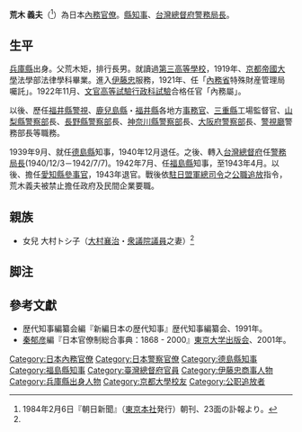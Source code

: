 '''荒木 義夫'''（{{bd|1894年|6月17日|1984年|2月5日|Araki Yoshio}}<ref name=death>1984年2月6日『朝日新聞』（[[朝日新聞東京本社|東京本社]]発行）朝刊、23面の訃報より。</ref>）為日本[[內務省_(日本)|內務]][[官僚|官僚]]。[[知事|縣知事]]、[[台灣總督府|台灣總督府]][[臺灣總督府警察#歷代警視總長、警務局長|警務局長]]。

==生平==
[[兵庫縣|兵庫縣]]出身。父荒木矩，排行長男。就讀過[[舊制第三高等學校|第三高等學校]]，1919年、[[京都大学|京都帝國大學]]法學部法律學科畢業。進入[[伊藤忠商事|伊藤忠]]服務，1921年、任「[[內務省_(日本)|內務省]]特殊財産管理局囑託」。1922年11月、[[高等文官試驗|文官高等試驗行政科試驗]]合格任官「內務屬」。

以後、歷任[[福井縣警察部|福井縣]][[警視|警視]]、[[鹿兒島縣|鹿兒島縣]]・[[福井縣|福井縣]]各地方[[事務官|事務官]]、[[三重縣|三重縣]]工場監督官、[[山梨縣警察部|山梨縣警察部]]長、[[長野縣警察部|長野縣警察部]]長、[[神奈川縣警察部|神奈川縣警察部]]長、[[大阪府警察部|大阪府警察部]]長、[[警視廳_(內務省)|警視廳]]警務部長等職務。

1939年9月、就任[[德島縣|德島縣]]知事，1940年12月退任。之後、轉入[[台灣總督府|台灣總督府]]任[[臺灣總督府警察#歷代警視總長、警務局長|警務局長]](1940/12/3－1942/7/7)。1942年7月、任[[福島縣|福島縣]]知事，至1943年4月。以後、擔任[[愛知縣|愛知縣]][[參事官|參事官]]，1943年退官。戰後依[[駐日盟軍總司令|駐日盟軍總司令]]之[[公職追放|公職追放]]指令，荒木義夫被禁止擔任政府及民間企業要職。

== 親族 ==
*女兒 大村トシ子（[[大村襄治|大村襄治]]・[[众议院_(日本)|衆議院議員]]之妻）<ref name=death/>

== 脚注 ==
{{reflist}}

==參考文獻==
{{refbegin}}
* 歴代知事編纂会編『新編日本の歴代知事』歴代知事編纂会、1991年。
* [[秦郁彦|秦郁彦]]編『日本官僚制総合事典：1868 - 2000』[[東京大学出版会|東京大学出版会]]、2001年。
{{refend}}

{{start box}}
{{s-off}}
{{Succession box
| title  = [[file:Shadow_picture_of_Tokushima_prefecture.png|20px]] [[德島縣知事列表|德島縣知事]] [[file:Flag_of_Tokushima_Prefecture.svg|25px]]
| years  = 官選第38代：1939 - 1940
| before = [[清水良策|清水良策]]
| after  = [[中村四郎_(內務官僚)|中村四郎]]
}}
{{Succession box
| title  = {{flagicon|JPN}} [[臺灣總督府警察#歷代警視總長、警務局長|台灣總督府警務局長]]
| years  = 1940/12/3－1942/7/7
| before = [[二見直三|二見直三]]
| after  = [[山內逸造|山內逸造]]
}}
{{Succession box
| title  = [[file:Shadow_picture_of_Fukushima_prefecture.png|20px]] [[福島縣知事列表|福島縣知事]] [[file:Flag_of_Fukushima_Prefecture.svg|25px]]
| years  = 官選第39代：1942 - 1943
| before = [[江邊清夫|江邊清夫]]
| after  = [[龜山孝一|龜山孝一]]
}}
{{end box}}
{{德島縣知事|官選第38代：1939-1940}}
{{福島縣知事|官選第39代：1942-1943}}

{{DEFAULTSORT:Araki Yoshio}}
[[Category:日本內務官僚|Category:日本內務官僚]]
[[Category:日本警察官僚|Category:日本警察官僚]]
[[Category:德島縣知事|Category:德島縣知事]]
[[Category:福島縣知事|Category:福島縣知事]]
[[Category:臺灣總督府官員|Category:臺灣總督府官員]]
[[Category:伊藤忠商事人物|Category:伊藤忠商事人物]]
[[Category:兵庫縣出身人物|Category:兵庫縣出身人物]]
[[Category:京都大學校友|Category:京都大學校友]]
[[Category:公职追放者|Category:公职追放者]]